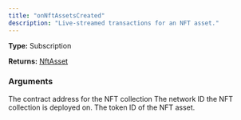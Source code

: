 ```yaml
---
title: "onNftAssetsCreated"
description: "Live-streamed transactions for an NFT asset."
---
```


**Type:** Subscription

**Returns:** [NftAsset](/api-reference/types/nftasset)

### Arguments

<ResponseField name="address" type="String">
  The contract address for the NFT collection
</ResponseField>

<ResponseField name="networkId" type="Int">
  The network ID the NFT collection is deployed on.
</ResponseField>

<ResponseField name="tokenId" type="String">
  The token ID of the NFT asset.
</ResponseField>

